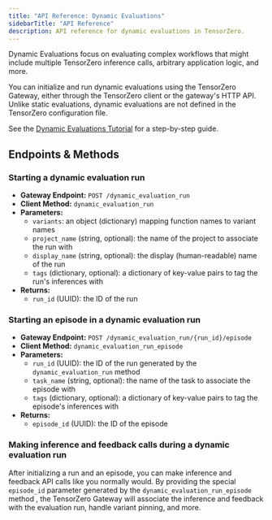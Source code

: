 ```yaml
---
title: "API Reference: Dynamic Evaluations"
sidebarTitle: "API Reference"
description: API reference for dynamic evaluations in TensorZero.
---
```


Dynamic Evaluations focus on evaluating complex workflows that might include multiple TensorZero inference calls, arbitrary application logic, and more.

You can initialize and run dynamic evaluations using the TensorZero Gateway, either through the TensorZero client or the gateway's HTTP API.
Unlike static evaluations, dynamic evaluations are not defined in the TensorZero configuration file.

See the [Dynamic Evaluations Tutorial](/docs/evaluations/dynamic-evaluations/tutorial/) for a step-by-step guide.

## Endpoints & Methods

### Starting a dynamic evaluation run

- **Gateway Endpoint:** `POST /dynamic_evaluation_run`
- **Client Method:** `dynamic_evaluation_run`
- **Parameters:**
  - `variants`: an object (dictionary) mapping function names to variant names
  - `project_name` (string, optional): the name of the project to associate the run with
  - `display_name` (string, optional): the display (human-readable) name of the run
  - `tags` (dictionary, optional): a dictionary of key-value pairs to tag the run's inferences with
- **Returns:**
  - `run_id` (UUID): the ID of the run

### Starting an episode in a dynamic evaluation run

- **Gateway Endpoint:** `POST /dynamic_evaluation_run/{run_id}/episode`
- **Client Method:** `dynamic_evaluation_run_episode`
- **Parameters:**
  - `run_id` (UUID): the ID of the run generated by the `dynamic_evaluation_run` method
  - `task_name` (string, optional): the name of the task to associate the episode with
  - `tags` (dictionary, optional): a dictionary of key-value pairs to tag the episode's inferences with
- **Returns:**
  - `episode_id` (UUID): the ID of the episode

### Making inference and feedback calls during a dynamic evaluation run

After initializing a run and an episode, you can make inference and feedback API calls like you normally would.
By providing the special `episode_id` parameter generated by the `dynamic_evaluation_run_episode` method , the TensorZero Gateway will associate the inference and feedback with the evaluation run, handle variant pinning, and more.
